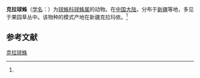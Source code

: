 {{Speciesbox
| name = 克拉球蛛
| status = 
| status_system = 
| image = 
| genus = Theridion
| species = karamayensis
| authority = (Zhu, 1998)<ref name='id13147'>{{cite web| url =http://www.bioinfo.cn/db05/BjdwSpecies.php?action=view&id=13147| title =克拉球蛛| work =《中国动物物种编目数据库》| publisher =中国科学院微生物研究所| author =中国科学院动物研究所| accessdate =2009-04-28| deadurl =yes| archiveurl =https://web.archive.org/web/20160305060633/http://www.bioinfo.cn/db05/BjdwSpecies.php?action=view&id=13147| archivedate =2016-03-05}}</ref>
}}

'''克拉球蛛'''（[[学名|学名]]：{{lang|la|''Theridion karamayensis''}}）为[[球蛛科|球蛛科]][[球蛛属|球蛛属]]的动物。在[[中国大陆|中国大陆]]，分布于[[新疆|新疆]]等地，多见于果园草丛中。该物种的模式产地在新疆克拉玛依。<ref name='id13147'/>

== 参考文献 ==
{{reflist}}

{{Wikispecies|Theridion karamayensis}}

[[Category:球蛛属|克拉球蛛]]


{{蜘蛛小作品}}